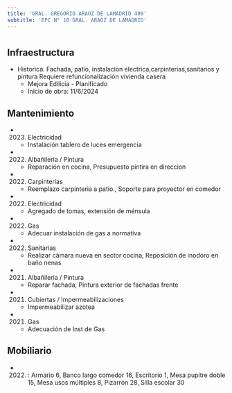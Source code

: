```yaml
---
title: 'GRAL. GREGORIO ARAOZ DE LAMADRID 499'
subtitle: 'EPC N° 10 GRAL. ARAOZ DE LAMADRID'
---
```


#
## Infraestructura

* Historica. Fachada, patio, instalacion electrica,carpinterias,sanitarios y pintura
Requiere refuncionalización vivienda casera 
    + Mejora Edilicia - Planificado 
    + Inicio de obra: 11/6/2024 






## Mantenimiento

*  (2023) Electricidad 
    + Instalación tablero de luces emergencia

*  (2022) Albañileria / Pintura 
    + Reparación en cocina, Presupuesto pintira en direccion

*  (2022) Carpinterías 
    + Reemplazo carpinteria a patio., Soporte para proyector en comedor

*  (2022) Electricidad 
    + Agregado de tomas, extensión de ménsula

*  (2022) Gas 
    + Adecuar instalación de gas a normativa

*  (2022) Sanitarias 
    + Realizar cámara nueva en sector cocina, Reposición de inodoro en baño nenas

*  (2021) Albañileria / Pintura 
    + Reparar fachada, Pintura exterior de fachadas frente

*  (2021) Cubiertas / Impermeabilizaciones 
    + Impermeabilizar azotea

*  (2021) Gas 
    + Adecuación de Inst de Gas





## Mobiliario

*  (2022) : Armario 6, Banco largo comedor 16, Escritorio 1, Mesa pupitre doble 15, Mesa usos múltiples 8, Pizarrón 28, Silla escolar 30 



